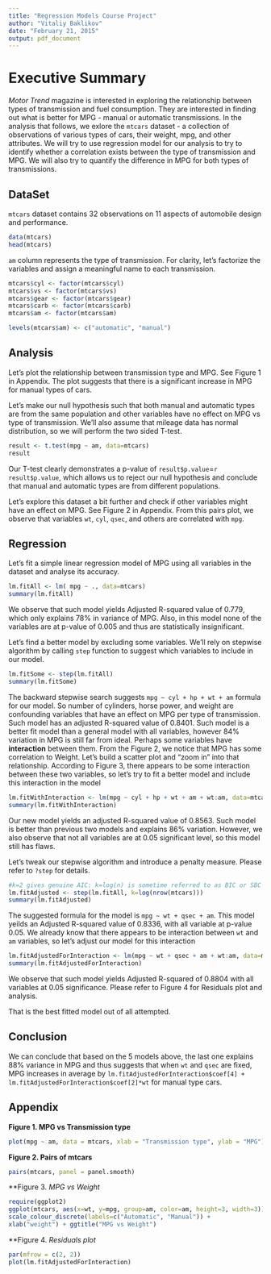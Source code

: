 ```yaml
---
title: "Regression Models Course Project"
author: "Vitaliy Baklikov"
date: "February 21, 2015"
output: pdf_document
---
```


# Executive Summary

*Motor Trend* magazine is interested in exploring the relationship between types of transmission and fuel consumption. They are interested in finding out what is better for MPG - manual or automatic transmissions. In the analysis that follows, we exlore the `mtcars` dataset - a collection of observations of various types of cars, their weight, mpg, and other attributes. We will try to use regression model for our analysis to try to identify whether a correlation exists between the type of transmission and MPG. We will also try to quantify the difference in MPG for both types of transmissions.

## DataSet

`mtcars` dataset contains 32 observations on 11 aspects of automobile design and performance.
```r
data(mtcars)
head(mtcars)
```

`am` column represents the type of transmission. For clarity, let's factorize the variables and assign a meaningful name to each transmission. 

```r
mtcars$cyl <- factor(mtcars$cyl)
mtcars$vs <- factor(mtcars$vs)
mtcars$gear <- factor(mtcars$gear)
mtcars$carb <- factor(mtcars$carb)
mtcars$am <- factor(mtcars$am)

levels(mtcars$am) <- c("automatic", "manual")
```

## Analysis

Let's plot the relationship between transmission type and MPG. See Figure 1 in Appendix. The plot suggests that there is a significant increase in MPG for manual types of cars.

Let's make our null hypothesis such that both manual and automatic types are from the same population and other variables have no effect on MPG vs type of transmission. We'll also assume that mileage data has normal distribution, so we will perform the two sided T-test.

```r
result <- t.test(mpg ~ am, data=mtcars)
result
```

Our T-test clearly demonstrates a p-value of `result$p.value`=`r result$p.value`, which allows us to reject our null hypothesis and conclude that manual and automatic types are from different populations.

Let's explore this dataset a bit further and check if other variables might have an effect on MPG. See Figure 2 in Appendix. From this pairs plot, we observe that variables `wt`, `cyl`, `qsec`, and others are correlated with `mpg`.

## Regression

Let's fit a simple linear regression model of MPG using all variables in the dataset and analyse its accuracy.

```r
lm.fitAll <- lm( mpg ~ ., data=mtcars)
summary(lm.fitAll)
```
We observe that such model yields Adjusted R-squared value of 0.779, which only explains 78% in variance of MPG. Also, in this model none of the variables are at p-value of 0.005 and thus are statistically insignificant. 

Let's find a better model by excluding some variables. We'll rely on stepwise algorithm by calling `step` function to suggest which variables to include in our model.

```r
lm.fitSome <- step(lm.fitAll)
summary(lm.fitSome)
```

The backward stepwise search suggests `mpg ~ cyl + hp + wt + am` formula for our model. So number of cylinders, horse power, and weight are confounding variables that have an effect on MPG per type of transmission. Such model has an adjusted R-squared value of 0.8401. Such model is a better fit model than a general model with all variables, however 84% variation in MPG is still far from ideal. Perhaps some variables have **interaction** between them. 
From the Figure 2, we notice that MPG has some correlation to Weight. Let's build a scatter plot and "zoom in" into that relationship. According to Figure 3, there appears to be some interaction between these two variables, so let's try to fit a better model and include this interaction in the model

```r
lm.fitWithInteraction <- lm(mpg ~ cyl + hp + wt + am + wt:am, data=mtcars)
summary(lm.fitWithInteraction)
```

Our new model yields an adjusted R-squared value of 0.8563. Such model is better than previous two models and explains 86% variation. However, we also observe that not all variables are at 0.05 significant level, so this model still has flaws.

Let's tweak our stepwise algorithm and introduce a penalty measure. Please refer to `?step` for details.

```r
#k=2 gives genuine AIC: k=log(n) is sometime referred to as BIC or SBC
lm.fitAdjusted <- step(lm.fitAll, k=log(nrow(mtcars)))
summary(lm.fitAdjusted)
```

The suggested formula for the model is `mpg ~ wt + qsec + am`. This model yeilds an Adjusted R-squared value of 0.8336, with all variable at p-value 0.05. We already know that there appears to be interaction between `wt` and `am` variables, so let's adjust our model for this interaction

```r
lm.fitAdjustedForInteraction <- lm(mpg ~ wt + qsec + am + wt:am, data=mtcars)
summary(lm.fitAdjustedForInteraction)
```

We observe that such model yields Adjusted R-squared of 0.8804 with all variables at 0.05 significance. Please refer to Figure 4 for Residuals plot and analysis.

That is the best fitted model out of all attempted.

## Conclusion

We can conclude that based on the 5 models above, the last one explains 88% variance in MPG and thus suggests that when `wt` and `qsec` are fixed, MPG increases in average by `lm.fitAdjustedForInteraction$coef[4] + lm.fitAdjustedForInteraction$coef[2]*wt` for manual type cars.

## Appendix


**Figure 1. MPG vs Transmission type**
```r
plot(mpg ~ am, data = mtcars, xlab = "Transmission type", ylab = "MPG")
```

**Figure 2. Pairs of mtcars**
```r
pairs(mtcars, panel = panel.smooth)
```

**Figure 3. *MPG vs Weight*
```r
require(ggplot2)
ggplot(mtcars, aes(x=wt, y=mpg, group=am, color=am, height=3, width=3)) + geom_point() +  
scale_colour_discrete(labels=c("Automatic", "Manual")) + 
xlab("weight") + ggtitle("MPG vs Weight")
```

**Figure 4. *Residuals plot*
```r
par(mfrow = c(2, 2))
plot(lm.fitAdjustedForInteraction)
```